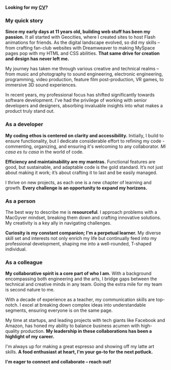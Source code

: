 **Looking for my [CV](https://www.dropbox.com/scl/fi/9in736zsihjj73w0awgdk/Alejandro_Aspinwall_CV-1.pdf?rlkey=f2ja2136jv1m1jfugd5zby49w&dl=0)?**

### My quick story

**Since my early days at 11 years old, building web stuff has been my passion.** It all started with Geocities, where I created sites to host Flash animations for friends. As the digital landscape evolved, so did my skills – from crafting fan-club websites with Dreamweaver to making MySpace pages pop with my HTML and CSS abilities. **That same drive for creation and design has never left me.**

My journey has taken me through various creative and technical realms – from music and photography to sound engineering, electronic engineering, programming, video production, feature film post-production, VR games, to immersive 3D sound experiences.

In recent years, my professional focus has shifted significantly towards software development. I've had the privilege of working with senior developers and designers, absorbing invaluable insights into what makes a product truly stand out.

### As a developer

**My coding ethos is centered on clarity and accessibility.** Initially, I build to ensure functionality, but I dedicate considerable effort to refining my code - commenting, organizing, and ensuring it's welcoming to any collaborator. _Mi casa es tu casa_ in the world of code.

**Efficiency and maintainability are my mantras.** Functional features are good, but sustainable, and adaptable code is the gold standard. It’s not just about making it work; it’s about crafting it to last and be easily managed.

I thrive on new projects, as each one is a new chapter of learning and growth. **Every challenge is an opportunity to expand my horizons.**

### As a person

The best way to describe me is **resourceful**. I approach problems with a MacGyver mindset, breaking them down and crafting innovative solutions. My creativity is a key ally in navigating challenges.

**Curiosity is my constant companion; I'm a perpetual learner.** My diverse skill set and interests not only enrich my life but continually feed into my professional development, shaping me into a well-rounded, <span id='tshaped'>T-shaped individual</span>.

### As a colleague

**My collaborative spirit is a core part of who I am.** With a background encompassing both engineering and the arts, I bridge gaps between the technical and creative minds in any team. Going the extra mile for my team is second nature to me.

With a decade of experience as a teacher, my communication skills are top-notch. I excel at breaking down complex ideas into understandable segments, ensuring everyone is on the same page.

My time at startups, and leading projects with tech giants like Facebook and Amazon, has honed my ability to balance business acumen with high-quality production. **My leadership in these collaborations has been a highlight of my career.**

I'm always up for making a great espresso and showing off my latte art skills. **A food enthusiast at heart, I'm your go-to for the next potluck.**

**I'm eager to connect and collaborate – reach out!**
